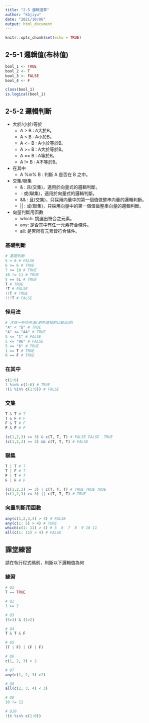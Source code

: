 ```yaml
---
title: "2-5 邏輯運算"
author: "kbjiyu"
date: "2021/10/06"
output: html_document
---
```


```r
knitr::opts_chunk$set(echo = TRUE)
```

## 2-5-1 邏輯值(布林值)

```r
bool_1 <- TRUE
bool_2 <- T
bool_3 <- FALSE
bool_4 <- F

class(bool_1)
is.logical(bool_1)

```


## 2-5-2 邏輯判斷

- 大於/小於/等於
  - A > B  : A大於B。
  - A < B  : A小於B。
  - A <= B : A小於等於B。
  - A >= B : A大於等於B。
  - A == B : A等於B。
  - A != B : A不等於B。
- 在其中
  - A %in% B : 判斷 A 是否在 B 之中。
- 交集/聯集
  - &  : 且(交集)，適用於向量式的邏輯判斷。
  - |  : 或(聯集)，適用於向量式的邏輯判斷。
  - && : 且(交集)，只採用向量中的第一個值做整串向量的邏輯判斷。
  - || : 或(聯集)，只採用向量中的第一個值做整串向量的邏輯判斷。
- 向量判斷用函數
  - which: 挑選出符合之元素。
  - any: 是否其中有任一元素符合條件。
  - all: 是否所有元素皆符合條件。


### 基礎判斷

``` r

# 基礎判斷
5 > 6 # FALSE
6 >= 6 # TRUE
7 <= 10 # TRUE
10 != 11 # TRUE
5 == 5L # TRUE
T # TRUE
!T # FALSE
!!T # TRUE
!!!T # FALSE
```

### 怪用法

```r
# 注意一些怪用法(避免這樣的比較出現)
"A" < "B" # TRUE
"A" <= "AA" # TRUE
5 <= "1" # FALSE
5 <= "06" # FALSE
5 <= "6" # TRUE
1 == T # TRUE
0 == F # TRUE

```

### 在其中

```r
c(1:6)
1 %in% c(1:6) # TRUE
!(1 %in% c(1:6)) # FALSE

```

### 交集

```r
T & T # T
T & F # F
F & T # F
F & F # F

(c(1,2,3) >= 3) & c(T, T, T) # FALSE FALSE  TRUE
(c(1,2,3) >= 3) && c(T, T, T) # FALSE

```

### 聯集

```r
T | T # T
T | F # T
F | T # T
F | F # F

(c(1,2,3) >= 3) | c(T, T, T) # TRUE TRUE TRUE
(c(1,2,3) >= 3) || c(T, T, T) # TRUE

```

### 向量判斷用函數

```r

any(c(1,2,3,4) > 4) # FALSE
any(c(1: 5) > 4) # TURE
which(c(1: 11) > 4) # 5  6  7  8  9 10 11 
all(c(1: 11) > 4) # FALSE

```

## 課堂練習
請在執行程式碼前，判斷以下邏輯值為何

### 練習
```r

# Q1
T == TRUE

# Q2
1 >= 2

# Q3
(5>3) & (1>2)

# Q4
T & T & F

# Q5
(T | F) | (F | F)

# Q6
c(1, 2, 3) > 2

# Q7
any(c(1, 2, 3) >2)

# Q8
all(c(2, 3, 4) < 3)

# Q9
10 != 12

# Q10
!(6 %in% c(1:6))
```
